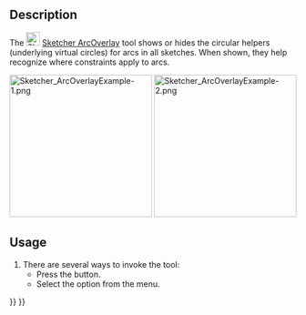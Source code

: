 <languages/>
<translate>

<!--T:1-->
{{Docnav
|[[Sketcher_SelectConflictingConstraints|Select conflicting constraints]]
|[[Sketcher_BSplineDegree|Show/hide B-spline degree]]
|[[Sketcher_Workbench|Sketcher]]
|IconL=Sketcher_SelectConflictingConstraints.svg
|IconR=Sketcher_BSplineDegree.svg
|IconC=Workbench_Sketcher.svg
}}

<!--T:2-->
{{GuiCommand
|Name=Sketcher ArcOverlay
|MenuLocation=Sketch → Sketcher visual → Show/hide circular helper for arcs
|Workbenches=[[Sketcher_Workbench|Sketcher]]
|Version=1.0
}}

==Description== <!--T:3-->

<!--T:4-->
The [[Image:Sketcher_ArcOverlay.svg|24px]] [[Sketcher_ArcOverlay|Sketcher ArcOverlay]] tool shows or hides the circular helpers (underlying virtual circles) for arcs in all sketches. When shown, they help recognize where constraints apply to arcs.

</translate>
[[Image:Sketcher_ArcOverlayExample-1.png‎|250px]] [[Image:Sketcher_ArcOverlayExample-2.png‎|250px]]
<translate>

<!--T:8-->
{{Caption|Left: Tangent constraint without visible connection. Right: Tangent constraint connected to the circular helper}}

==Usage== <!--T:5-->

<!--T:6-->
# There are several ways to invoke the tool:
#* Press the {{Button|[[Image:Sketcher_ArcOverlay.svg|16px]] [[Sketcher_ArcOverlay|Show/hide circular helper for arcs]]}} button.
#* Select the {{MenuCommand|Sketch → Sketcher visual → [[Image:Sketcher_ArcOverlay.svg|16px]] Show/hide circular helper for arcs}} option from the menu.


<!--T:7-->
{{Docnav
|[[Sketcher_SelectConflictingConstraints|Select conflicting constraints]]
|[[Sketcher_BSplineDegree|Show/hide B-spline degree]]
|[[Sketcher_Workbench|Sketcher]]
|IconL=Sketcher_SelectConflictingConstraints.svg
|IconR=Sketcher_BSplineDegree.svg
|IconC=Workbench_Sketcher.svg
}}

</translate>
{{Sketcher_Tools_navi{{#translation:}}}}
{{Userdocnavi{{#translation:}}}}